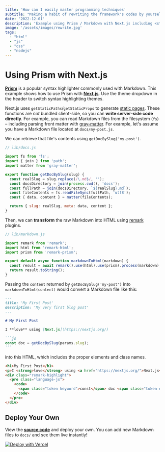 ```yaml
---
title: 'How can I easily master programming techniques'
subtitle: "Making a habit of rewriting the framework's codes by yourself"
date: '2022-12-01'
description: 'Example using Prism / Markdown with Next.js including <strong>switching syntax highlighting</strong> themes.'
image: '/assets/images/rewrite.jpg'
tags:
  - "html"
  - "js"
  - "css"
  - "nodejs"
---
```



# Using Prism with Next.js

[**Prism**](https://prismjs.com/) is a popular syntax highlighter commonly used with Markdown.
This example shows how to use Prism with [**Next.js**](https://nextjs.org/). Use the theme dropdown
in the header to switch syntax highlighting themes.

Next.js uses `getStaticPaths`/`getStaticProps` to generate [static pages](https://nextjs.org/docs/basic-features/data-fetching). These functions are _not_ bundled client-side, so you can **write server-side code directly**. For example, you can read Markdown files from the filesystem (`fs`) – including parsing front matter with [gray-matter](https://github.com/jonschlinkert/gray-matter). For example, let's assume you have a Markdown file located at `docs/my-post.js`.

We can retrieve that file's contents using `getDocBySlug('my-post')`.

```js
// lib/docs.js

import fs from 'fs';
import { join } from 'path';
import matter from 'gray-matter';

export function getDocBySlug(slug) {
  const realSlug = slug.replace(/\.md$/, '');
  const docsDirectory = join(process.cwd(), 'docs');
  const fullPath = join(docsDirectory, `${realSlug}.md`);
  const fileContents = fs.readFileSync(fullPath, 'utf8');
  const { data, content } = matter(fileContents);

  return { slug: realSlug, meta: data, content };
}
```

Then, we can **transform** the raw Markdown into HTML using [remark](https://github.com/remarkjs/remark) plugins.

```js
// lib/markdown.js

import remark from 'remark';
import html from 'remark-html';
import prism from 'remark-prism';

export default async function markdownToHtml(markdown) {
  const result = await remark().use(html).use(prism).process(markdown);
  return result.toString();
}
```

Passing the `content` returned by `getDocBySlug('my-post')` into `markdownToHtml(content)`
would convert a Markdown file like this:

````markdown
---
title: 'My First Post'
description: 'My very first blog post'
---

# My First Post

I **love** using [Next.js](https://nextjs.org/)

```js
const doc = getDocBySlug(params.slug);
```
````

into this HTML, which includes the proper elements and class names.

```html
<h1>My First Post</h1>
<p>I <strong>love</strong> using <a href="https://nextjs.org/">Next.js</a></p>
<div class="remark-highlight">
  <pre class="language-js">
    <code>
      <span class="token keyword">const</span> doc <span class="token operator">=</span> <span class="token function">getDocBySlug</span><span class="token punctuation">(</span>params<span class="token punctuation">.</span><span class="token property-access">slug</span><span class="token punctuation">)</span><span class="token punctuation">;</span>
    </code>
  </pre>
</div>
```

## Deploy Your Own

View the [**source code**](https://github.com/leerob/nextjs-prism-markdown) and deploy your own. You can add new Markdown files to `docs/` and see them live instantly!

[![Deploy with Vercel](https://vercel.com/button)](https://vercel.com/import/git?c=1&s=https://github.com/leerob/nextjs-prism-markdown)
